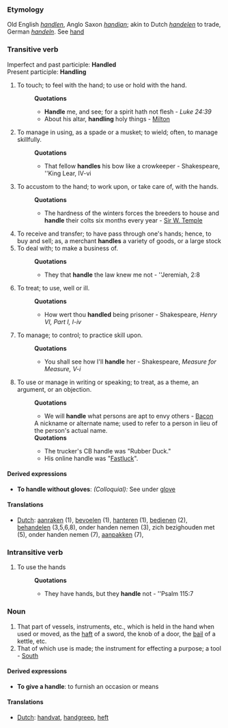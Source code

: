===Etymology===
Old English ''[[handlen]]'', Anglo Saxon ''[[handian]]''; akin to Dutch ''[[handelen]]'' to trade, German ''[[handeln]]''.  See [[hand]]  
===Transitive verb===
Imperfect and past participle: '''Handled''' 
<br>Present participle: '''Handling'''
#To touch; to feel with the hand; to use or hold with the hand.
#:'''Quotations'''
#:*'''Handle''' me, and see; for a spirit hath not flesh - ''Luke 24:39''
#:*About his altar, '''handling''' holy things - [[Milton]]
#To manage in using, as a spade or a musket; to wield; often, to manage skillfully.
#:'''Quotations'''
#:*That fellow '''handles''' his bow like a crowkeeper - Shakespeare, ''King Lear, IV-vi
#To accustom to the hand; to work upon, or take care of, with the hands.
#:'''Quotations'''
#:*The hardness of the winters forces the breeders to house and '''handle''' their colts six months every year - [[Sir W. Temple]]
#To receive and transfer; to have pass through one's hands; hence, to buy and sell; as, a merchant '''handles''' a variety of goods, or a large stock
#To deal with; to make a business of.
#:'''Quotations'''
#:*They that '''handle''' the law knew me not - ''Jeremiah, 2:8
#To treat; to use, well or ill.
#:'''Quotations'''
#:*How wert thou '''handled''' being prisoner - Shakespeare, ''Henry VI, Part I, I-iv''
#To manage; to control; to practice skill upon.
#:'''Quotations'''
#:*You shall see how I'll '''handle''' her - Shakespeare, ''Measure for Measure, V-i''
#To use or manage in writing or speaking; to treat, as a theme, an argument, or an objection.
#:'''Quotations'''
#:*We will '''handle''' what persons are apt to envy others - [[Bacon]]
#:A nickname or alternate name; used to refer to a person in lieu of the person's actual name.  
#:'''Quotations'''
#:*The trucker's CB handle was "Rubber Duck."
#:*His online handle was "[[Fastluck]]".

====Derived expressions====
*'''To handle without gloves''': ''(Colloquial):'' See under [[glove]]
====Translations====
*[[Dutch]]: [[aanraken]] (1), [[bevoelen]] (1), [[hanteren]] (1), [[bedienen]] (2), [[behandelen]] (3,5,6,8), onder handen nemen (3), zich bezighouden met (5), onder handen nemen (7), [[aanpakken]] (7), 
===Intransitive verb===
#To use the hands
#:'''Quotations'''
#:*They have hands, but they '''handle''' not - ''Psalm 115:7
===Noun===
#That part of vessels, instruments, etc., which is held in the hand when used or moved, as the [[haft]] of a sword, the knob of a door, the [[bail]] of a kettle, etc.
#That of which use is made; the instrument for effecting a purpose; a tool - [[South]]
====Derived expressions====
*'''To give a handle''': to furnish an occasion or means
==== Translations ====
*[[Dutch]]: [[handvat]], [[handgreep]], [[heft]]